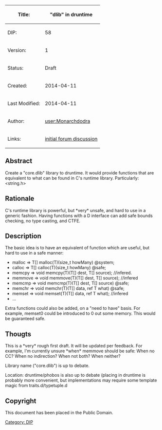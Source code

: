 {| class="wikitable"
!Title:
! "dlib" in druntime
|-
|DIP:
|58
|-
|Version:
|1
|-
|Status:
|Draft
|-
|Created:
|2014-04-11
|-
|Last Modified:
|2014-04-11
|-
|Author:
|[[user:Monarchdodra]]
|-
|Links:
| [http://forum.dlang.org/post/xiofvuktricobthxyzyn@forum.dlang.org initial forum discussion]
|}

== Abstract ==
Create a "core.dlib" library to druntime. It would provide functions that are equivalent to what can be found in C's runtime library. Particularly: <string.h>

== Rationale ==
C's runtime library is powerful, but *very* unsafe, and hard to use in a generic fashion. Having functions with a D interface can add safe bounds checking, no type casting, and CTFE.

== Description ==
The basic idea is to have an equivalent of function which are useful, but hard to use in a safe manner:
* malloc => T[] malloc(T)(size_t howMany) @system;
* calloc => T[] calloc(T)(size_t howMany) @safe;
* memcpy => void memcpy(T)(T[] dest, T[] source); //infered.
* memmove => void memmove(T)(T[] dest, T[] source); //infered
* memcmp => void memcmp(T)(T[] dest, T[] source) @safe;
* memchr => void memchr(T)(T[] data, ref T what) @safe;
* memset => void memset(T)(T[] data, ref T what); //infered
* ...

Extra functions could also be added, on a "need to have" basis. For example, memset0 could be introduced to 0 out some memory. This would be guaranteed safe.

== Thougts ==
This is a *very* rough first draft. It will be updated per feedback. For example, I'm currently unsure *when* memmove should be safe: When no CC? When no indirection? When not both? When neither?

Library name ("core.dlib") is up to debate.

Location: druntime/phobos is also up to debate (placing in druntime is probably more convenient, but implementations may require some template magic from traits.d/typetuple.d

== Copyright ==
This document has been placed in the Public Domain.

[[Category: DIP]]